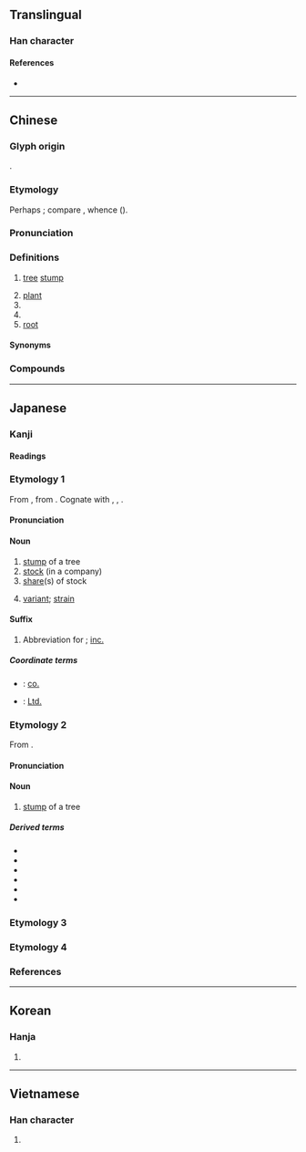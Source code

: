 {{character info}}
==Translingual==

===Han character===
{{Han char|rn=75|rad=木|as=06|sn=10|four=45990|canj=DHJD|ids=⿰木朱}}

====References====
* {{Han ref|kx=0523.110|dkj=14723|dj=0911.090|hdz=21199.100|uh=682A|ud=26666|bh=AEE8|bd=44776}}

----

==Chinese==
{{zh-forms}}

===Glyph origin===
{{Han etym}}
{{Han compound|木|朱|ls=psc|c1=s|c2=p|t1=tree}}.

===Etymology===
Perhaps {{der|zh|aav}}; compare {{cog|mkh-pro|*ɟhooʔ||tree; wood}}, whence {{cog|mnw|ဆု}} ({{zh-ref|Schuessler, 2007}}).

===Pronunciation===
{{zh-pron
|m=zhū
|c=zyu1
|mn=xm,qz,tw:tu/zz,twv:ti/xm,qz,tw:chu
|mn-t=du1/zu1
|mn-t_note=du1 - vernacular; zu1 - literary
|mc=y
|oc=y
|ma=
|cat=n,cls
}}

===Definitions===
{{zh-hanzi}}

# [[tree]] [[stump]]
#: {{zh-x|守株待兔|{{q|literally}} to watch a '''tree stump''' waiting for a rabbit}}
# [[plant]]
# {{zh-classifier|[[plant]]s}}
# {{zh-classifier|[[virus]]es}}
# [[root]]

====Synonyms====
{{zh-dial|棵}}

===Compounds===
{{zh-der|守株伺兔|分株繁殖|幼株|守株待兔|劣株|伏櫪守株|株式會社|杜門株守|株距|根株|株送徒|株戮|朽株枯木|株林|株連|株塊|病株|株守|植株|枯木朽株|雌雄同株|雌雄異株|雄株|五株|削株掘根|守株|宋株|待兔守株|攣株|朽株|枯株|枯株朽木|株坐|株引|株待|株拘|株木|株枸|株柢|株楹|株榾|株檽|株櫱|株累|株翦|株聯|株蔓|株連蔓引|株選|株離|株駒|根株牽連|根株結盤|根株附麗|根連株拔|根連株逮|榛株|槃木朽株|樹株|橛株駒|母株|犀株|粗株大葉|荊株|蔓引株求|蔓引株連|蟠木朽株|蟠株|赤株|連株|避株|避株鳥|陶令株|桑株}}

{{zh-cat|Elementary}}

----

==Japanese==

===Kanji===
{{ja-kanji|grade=6|rs=木06}}

====Readings====
{{ja-readings
|goon=ちゅう<ちゆう
|kanon=ちゅう<ちゆう
|kanyoon=しゅ<しゆ
|kun=かぶ-
}}

{{wikipedia|lang=ja}}

===Etymology 1===
{{ja-kanjitab|かぶ|yomi=k}}
From {{inh|ja|ojp|sort=かぶ|-}}, from {{inh|ja|jpx-pro|sort=かぶ|*kampu}}. Cognate with {{cog|xug|株|tr=かぶー, khabū}}, {{cog|ryn|株|tr=がぶ, gabu}}, {{cog|ryu|株|tr=かぶ, kabu}}.

====Pronunciation====
{{ja-pron|yomi=k|かぶ|acc=0|acc_ref=DJR,NHK}}

====Noun====
{{ja-noun|かぶ}}

# [[stump]] of a tree
# [[stock]] (in a company)
# [[share]](s) of stock
# {{lb|ja|virology}} [[variant]]; [[strain]]
#: {{ja-usex|デルタ'''株'''|デルタ-'''かぶ'''|delta '''variant''' ([[COVID-19]])}}

====Suffix====
{{ja-pos|suffix|かぶ}}

# Abbreviation for {{ja-r|株%式 会%社|かぶ%しき がい%しゃ|stock company}}; [[inc.]]

=====Coordinate terms=====
* {{ja-r|社|しゃ}}: [[co.]]
* {{ja-r|有|ゆう}}: [[Ltd.]]

===Etymology 2===
{{ja-kanjitab|しゅ|yomi=kanyoon}}
From {{bor|ja|ltc|-|sort=しゅ}} {{m|zh|株|tr=trju}}.

====Pronunciation====
{{ja-pron|yomi=kanyoon|しゅ|acc=1|acc_ref=DJR}}

====Noun====
{{ja-noun|しゅ}}

# [[stump]] of a tree

=====Derived terms=====
{{der-top}}
* {{ja-r|岩%株|がん%しゅ}}
* {{ja-r|雌%雄%異%株|し%ゆう%い%しゅ}}
* {{ja-r|雌%雄%同%株|し%ゆう%どう%しゅ}}
* {{ja-r|雌%雄%別%株|し%ゆう%べっ%しゅ}}
* {{ja-r|守%株|しゅ%しゅ}}
* {{ja-r|株を削り根を掘る|しゅ を けずり ね を ほる}}
{{der-bottom}}

===Etymology 3===
{{ja-kanjitab|くい|yomi=k}}
{{ja-see|くい}}

===Etymology 4===
{{ja-kanjitab|くいぜ|yomi=k}}
{{ja-see|くいぜ}}

===References===
<references/>

----

==Korean==

===Hanja===
{{ko-hanja|그루|주}}

# {{hanja form of|주|[[stump]] of a [[tree]]}}

----

==Vietnamese==

===Han character===
{{vi-readings|reading=chò, châu, chu|rs=木06}}

# {{rfdef|vi|sort=木06}}